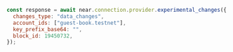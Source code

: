 ```js
const response = await near.connection.provider.experimental_changes({
  changes_type: "data_changes",
  account_ids: ["guest-book.testnet"],
  key_prefix_base64: "",
  block_id: 19450732,
});
```
